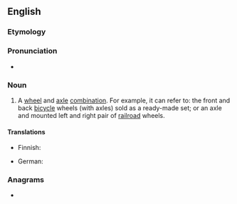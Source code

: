 ==English==

===Etymology===
{{compound|wheel|set|lang=en}}

===Pronunciation===
* {{IPA|/wiːlsɛt/|/hwiːlsɛt/|lang=en}}

===Noun===
{{en-noun}}

# A [[wheel]] and [[axle]] [[combination]]. For example, it can refer to: the front and back [[bicycle]] wheels (with axles) sold as a ready-made set; or an axle and mounted left and right pair of [[railroad]] wheels.

====Translations====
{{trans-top|A wheel and axle combination}}
* Finnish: {{t|fi|pyöräkerta}}
{{trans-mid}}
* German: {{t|de|Radsatz|m}}
{{trans-bottom}}

===Anagrams===
* {{anagrams|en|a=eeehlstw|wheelest}}